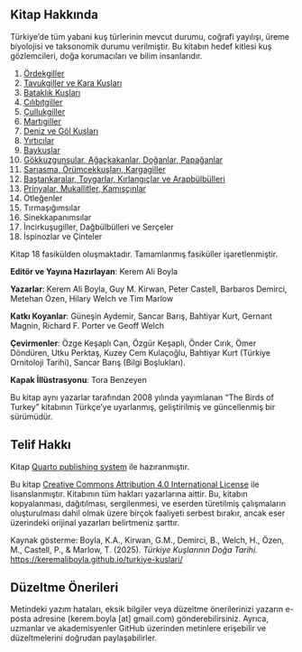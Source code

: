 ## Kitap Hakkında {.unnumbered}

Türkiye'de tüm yabani kuş türlerinin mevcut durumu, coğrafi yayılışı, üreme biyolojisi ve taksonomik durumu verilmiştir. Bu kitabın hedef kitlesi kuş gözlemcileri, doğa korumacıları ve bilim insanlarıdır.

1.  [Ördekgiller](01_ordekgiller.html)
2.  [Tavukgiller ve Kara Kuşları](02_tavukgiller_vd.html)
3.  [Bataklık Kuşları](03_bataklik-kuslari.html)
4.  [Cılıbıtgiller](04_cilibitlar.html)
5.  [Çullukgiller](05_cullukgiller.html)
6.  [Martıgiller](06_martilar.html)
7.  [Deniz ve Göl Kuşları](07_deniz-ve-gol-kuslari.html)
8.  [Yırtıcılar](08_yirticilar.html)
9.  [Baykuşlar](09_baykuslar.html)
10. [Gökkuzgunsular, Ağaçkakanlar, Doğanlar, Papağanlar](10_otucu-oncesi.html)
11. [Sarıasma, Örümcekkuşları, Kargagiller](11_kargamsilar.html)
12. [Baştankaralar, Toygarlar, Kırlangıçlar ve Arapbülbülleri](12_toygarlar.html)
13. [Prinyalar, Mukallitler, Kamışçınlar](13_kamiscinlar.html)
14. Ötleğenler
15. Tırmaşığımsılar
16. Sinekkapanımsılar
17. İncirkuşugiller, Dağbülbülleri ve Serçeler
18. İspinozlar ve Çinteler

Kitap 18 fasikülden oluşmaktadır. Tamamlanmış fasiküller işaretlenmiştir.

**Editör ve Yayına Hazırlayan**: Kerem Ali Boyla

**Yazarlar**: Kerem Ali Boyla, Guy M. Kirwan, Peter Castell, Barbaros Demirci, Metehan Özen, Hilary Welch ve Tim Marlow

**Katkı Koyanlar**: Güneşin Aydemir, Sancar Barış, Bahtiyar Kurt, Gernant Magnin, Richard F. Porter ve Geoff Welch

**Çevirmenler**: Özge Keşaplı Can, Özgür Keşaplı, Önder Cırık, Ömer Döndüren, Utku Perktaş, Kuzey Cem Kulaçoğlu, Bahtiyar Kurt (Türkiye Ornitoloji Tarihi), Sancar Barış (Bilgi Boşlukları).

**Kapak İllüstrasyonu**: Tora Benzeyen

Bu kitap aynı yazarlar tarafından 2008 yılında yayımlanan “The Birds of Turkey” kitabının Türkçe'ye uyarlanmış, geliştirilmiş ve güncellenmiş bir sürümüdür.

## Telif Hakkı

Kitap [Quarto publishing system](https://quarto.org/) ile hazıranmıştır.

Bu kitap [Creative Commons Attribution 4.0 International License](https://creativecommons.org/licenses/by/4.0/) ile lisanslanmıştır. Kitabının tüm hakları yazarlarına aittir. Bu, kitabın kopyalanması, dağıtılması, sergilenmesi, ve eserden türetilmiş çalışmaların oluşturulması dahil olmak üzere birçok faaliyeti serbest bırakır, ancak eser üzerindeki orijinal yazarları belirtmeniz şarttır.

Kaynak gösterme: Boyla, K.A., Kirwan, G.M., Demirci, B., Welch, H., Özen, M., Castell, P., & Marlow, T. (2025). *Türkiye Kuşlarının Doğa Tarihi.* <https://keremaliboyla.github.io/turkiye-kuslari/>

## Düzeltme Önerileri

Metindeki yazım hataları, eksik bilgiler veya düzeltme önerilerinizi yazarın e-posta adresine (kerem.boyla \[at\] gmail.com) gönderebilirsiniz. Ayrıca, uzmanlar ve akademisyenler GitHub üzerinden metinlere erişebilir ve düzeltmelerini doğrudan paylaşabilirler.

